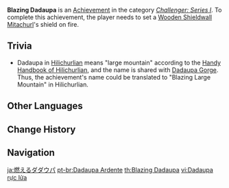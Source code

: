{{Achievement Infobox
|title        = 
|id           = 82007
|order id     = 2007
|category     = Challenger: Series I
|description  = Set a [[Wooden Shieldwall Mitachurl]]'s shield on fire.
|requirements = 
|primogems    = 5
|tracking     = 
|topic        = Wooden Shieldwall Mitachurl
}}
'''Blazing Dadaupa''' is an [[Achievement]] in the category ''[[Challenger: Series I]]''. To complete this achievement, the player needs to set a [[Wooden Shieldwall Mitachurl]]'s shield on fire.

==Trivia==
* Dadaupa in [[Hilichurlian]] means "large mountain" according to the [[Handy Handbook of Hilichurlian]], and the name is shared with [[Dadaupa Gorge]]. Thus, the achievement's name could be translated to "Blazing Large Mountain" in Hilichurlian.
<!--
==Video Guides==
{{EVT
|video1   = 
|caption1 = 
}}
-->

==Other Languages==
{{Other Languages
|en      = Blazing Dadaupa
|zhs     = 赫炎的达达乌帕
|zhs_rm  = Hè Yán de Dádáwūpà
|zht     = 赫炎的達達烏帕
|zht_rm  = Hè Yán de Dádáwūpà
|zh_tl   = 
|ja      = 燃えるダダウパ
|ja_rm   = Moeru Dadaupa
|ja_tl   = Burning Dadaupa
|ko      = 불타는 타타우파
|ko_rm   = Bultaneun Tata'upa
|ko_tl   = Burning Dadaupa
|es      = Dadaupa en llamas
|es_tl   = Dadaupa in Flames
|fr      = Tout feu, tout flamme
|fr_tl   = Burning With Enthusiasm
|ru      = Дадаупа в огне
|ru_tl   = Dadaupa on Fire
|th      = Blazing Dadaupa
|vi      = Dadaupa rực lửa
|vi_tl   = 
|de      = Dadaupa Reborn
|de_tl   = Dadaupa Reborn
|de_lang = en
|id      = Dadaupa Membara
|id_tl   = Burning Dadaupa
|pt      = Dadaupa Ardente
|pt_tl   = 
|tr      = Alevli Dadaupa
|tr_tl   = 
|it      = Dadaupa in fiamme
|it_tl   = 
}}

==Change History==
{{Change History|1.0}}
<!--
==References==
{{Reflist}}
-->
==Navigation==
{{Achievement Navbox|Challenger: Series I}}

[[ja:燃えるダダウパ]]
[[pt-br:Dadaupa Ardente]]
[[th:Blazing Dadaupa]]
[[vi:Dadaupa rực lửa]]